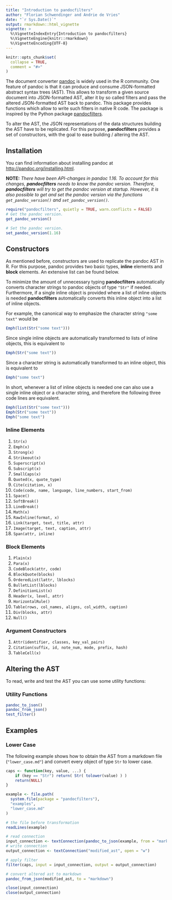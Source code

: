 ```yaml
---
title: "Introduction to pandocfilters"
author: "Florian Schwendinger and Andrie de Vries"
date: "`r Sys.Date()`"
output: rmarkdown::html_vignette
vignette: >
  %\VignetteIndexEntry{Introduction to pandocfilters}
  %\VignetteEngine{knitr::rmarkdown}
  %\VignetteEncoding{UTF-8}
---
```


```r
knitr::opts_chunk$set(
  collapse = TRUE,
  comment = "#>"
)
```


The document converter [pandoc](http://pandoc.org/) is widely used
in the R community. One feature of pandoc is that it can produce and consume
JSON-formatted abstract syntax trees (AST). This allows to transform a given
source document into JSON-formatted AST, alter it by so called filters and pass the altered JSON-formatted AST back to pandoc. This package provides functions which allow to write such filters in native R code. The package is inspired by the Python package [pandocfilters](https://github.com/jgm/pandocfilters/).

To alter the AST, the JSON representations of the data structures building the AST have to be replicated. For this purpose, **pandocfilters** provides a set of constructors, with the goal to ease building / altering the AST.

## Installation 

You can find information about installing pandoc at 
[http://pandoc.org/installing.html](http://pandoc.org/installing.html).  

**NOTE:** 
*There have been API-changes in pandoc 1.16. To account for this changes, 
**pandocfilters** needs to know the pandoc version. Therefore, **pandocfilters**   will try to get the pandoc version at startup. However, it is also possible 
to get and set the pandoc version via the functions `get_pandoc_version()` 
and `set_pandoc_version()`.*


```r
require("pandocfilters", quietly = TRUE, warn.conflicts = FALSE)
# Get the pandoc version.
get_pandoc_version()
```


```r
# Set the pandoc version.
set_pandoc_version(1.16)
```


## Constructors

As mentioned before, constructors are used to replicate the pandoc AST in R.
For this purpose, pandoc provides two basic types, **inline** elements and 
**block** elements. An extensive list can be found below.

To minimize the amount of unnecessary typing **pandocfilters** automatically 
converts character strings to pandoc objects of type `"Str"` if needed.
Furthermore, if a single inline object is provided where a list of inline 
objects is needed **pandocfilters** automatically converts this inline 
object into a list of inline objects.

For example, the canonical way to emphasize the character string `"some text"` would be

```r
Emph(list(Str("some text")))
```

Since single inline objects are automatically transformed to lists of inline objects, this is equivalent to

```r
Emph(Str("some text"))
```

Since a character string is automatically transformed to an inline object, this is equivalent to

```r
Emph("some text")
```

In short, whenever a list of inline objects is needed one can also use a single inline object or a character string, and therefore the following three code lines are equivalent.   


```r
Emph(list(Str("some text")))
Emph(Str("some text"))
Emph("some text")
```


### Inline Elements

1. `Str(x)`
2. `Emph(x)`
3. `Strong(x)`
4. `Strikeout(x)`
5. `Superscript(x)`
6. `Subscript(x)`
7. `SmallCaps(x)`
8. `Quoted(x, quote_type)`
9. `Cite(citation, x)`
10. `Code(code, name, language, line_numbers, start_from)`
11. `Space()`
12. `SoftBreak()`
13. `LineBreak()`
14. `Math(x)`
15. `RawInline(format, x)`
16. `Link(target, text, title, attr)`
17. `Image(target, text, caption, attr)`
18. `Span(attr, inline)`
               
        
### Block Elements

1. `Plain(x)`
2. `Para(x)`
3. `CodeBlock(attr, code)`
4. `BlockQuote(blocks)`
5. `OrderedList(lattr, lblocks)`
6. `BulletList(lblocks)`
7. `DefinitionList(x)`
8. `Header(x, level, attr)`
9. `HorizontalRule()`
10. `Table(rows, col_names, aligns, col_width, caption)`
11. `Div(blocks, attr)`
12. `Null()`

### Argument Constructors

1. `Attr(identifier, classes, key_val_pairs)`
2. `Citation(suffix, id, note_num, mode, prefix, hash)`
3. `TableCell(x)`


## Altering the AST

To read, write and test the AST you can use some utility functions: 

### Utility Functions


```r
pandoc_to_json()
pandoc_from_json()
test_filter()
```

## Examples

### Lower Case 

The following example shows how to obtain the AST from a markdown file 
(`"lower_case.md"`) and convert every object of type `Str` to lower case.


```r
caps <- function(key, value, ...) {
    if (key == "Str") return( Str( tolower(value) ) )
    return(NULL)
}

example <- file.path(
  system.file(package = "pandocfilters"), 
  "examples", 
  "lower_case.md"
)

# the file before transformation
readLines(example)
```


```r
# read connection
input_connection <- textConnection(pandoc_to_json(example, from = "markdown"))
# write connection
output_connection <- textConnection("modified_ast", open = "w")

# apply filter
filter(caps, input = input_connection, output = output_connection)

# convert altered ast to markdown
pandoc_from_json(modified_ast, to = "markdown")
```


```r
close(input_connection)
close(output_connection)
```

